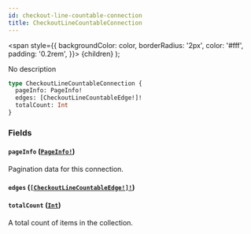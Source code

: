 ```yaml
---
id: checkout-line-countable-connection
title: CheckoutLineCountableConnection
---
```


<span
style={{
      backgroundColor: color,
      borderRadius: '2px',
      color: '#fff',
      padding: '0.2rem',
    }}>
{children}
</span>
);

No description

```graphql
type CheckoutLineCountableConnection {
  pageInfo: PageInfo!
  edges: [CheckoutLineCountableEdge!]!
  totalCount: Int
}
```

### Fields

#### `pageInfo` ([`PageInfo!`](/api-reference/objects/page-info.mdx))

Pagination data for this connection.

#### `edges` ([`[CheckoutLineCountableEdge!]!`](/api-reference/objects/checkout-line-countable-edge.mdx))

#### `totalCount` ([`Int`](/api-reference/scalars/int.mdx))

A total count of items in the collection.
